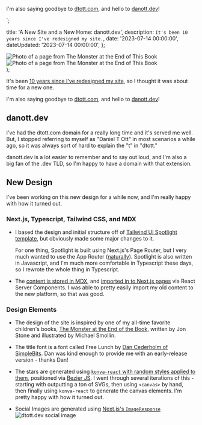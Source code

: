 
<p>I'm also saying goodbye to <a href="https://dtott.com">dtott.com</a>, and hello to <a href="https://danott.dev">danott.dev</a>!</p>`;


  title: 'A New Site and a New Home: danott.dev',
  description: `It's been 10 years since I've redesigned my site.`,
  date: '2023-07-14 00:00:00',
  dateUpdated: '2023-07-14 00:00:00',
};

  <div className="grid grid-cols-2 gap-4">
    <Image
      src={monster1}
      alt="Photo of a page from The Monster at the End of This Book"
      style={{ margin: 0 }}
    />
    <Image
      src={monster2}
      alt="Photo of a page from The Monster at the End of This Book"
      style={{ margin: 0 }}
    />
  </div>
);

It's been [10 years since I've redesigned my site](/thoughts/new-site-design-2013-07-15), so I thought it was about time for a new one.

I'm also saying goodbye to [dtott.com](https://dtott.com), and hello to [danott.dev](https://danott.dev)!

## danott.dev

I've had the dtott.com domain for a really long time and it's served me well. But, I stopped referring to myself as "Daniel T Ott" in most scenarios a while ago, so it was always sort of hard to explain the "t" in "dtott."

danott.dev is a lot easier to remember and to say out loud, and I'm also a big fan of the .dev TLD, so I'm happy to have a domain with that extension.

## New Design

I've been working on this new design for a while now, and I'm really happy with how it turned out.

### Next.js, Typescript, Tailwind CSS, and MDX

- I based the design and initial structure off of [Tailwind UI Spotlight template](https://tailwindui.com/templates/spotlight), but obviously made some major changes to it.

  For one thing, Spotlight is built using Next.js's Page Router, but I very much wanted to use the App Router ([naturally](/thoughts/nextjs-app-router-talk)). Spotlight is also written in Javascript, and I'm much more comfortable in Typescript these days, so I rewrote the whole thing in Typescript.

- The [content is stored in MDX](https://github.com/danieltott/danott.dev/tree/main/src/content), and [imported in to Next.js pages](<https://github.com/danieltott/danott.dev/blob/a625721a2b70911ab5e7d60f0e291ba74a52eb12/src/app/(site)/thoughts/%5Bslug%5D/page.tsx#L46-L52>) via React Server Components. I was able to pretty easily import my old content to the new platform, so that was good.

### Design Elements

- The design of the site is inspired by one of my all-time favorite children's books, [The Monster at the End of the Book](https://en.wikipedia.org/wiki/The_Monster_at_the_End_of_This_Book:_Starring_Lovable,_Furry_Old_Grover), written by Jon Stone and illustrated by Michael Smollin.

  <Images />

- The title font is a font called <span className="font-free-lunch font-normal not-italic">Free Lunch</span> by [Dan Cederholm of SimpleBits](https://simplebits.shop/). Dan was kind enough to provide me with an early-release version - thanks Dan!

- The stars are generated using [`konva-react` with random styles applied to them](https://github.com/danieltott/danott.dev/blob/main/src/components/StarKonva.tsx), positioned via [Bezier JS](https://pomax.github.io/bezierjs/). I went through several iterations of this - starting with outputting a ton of SVGs, then using `<canvas>` by hand, then finally using `konva-react` to generate the canvas elements. I'm pretty happy with how it turned out.

- Social Images are generated using [Next.js's <code>ImageResponse</code>](https://nextjs.org/docs/app/api-reference/file-conventions/metadata/opengraph-image#generate-images-using-code-js-ts-tsx)
  <Image src={openGraphImage} alt="dtott.dev social image" />

